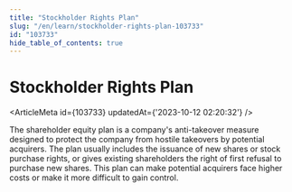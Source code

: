 ```yaml
---
title: "Stockholder Rights Plan"
slug: "/en/learn/stockholder-rights-plan-103733"
id: "103733"
hide_table_of_contents: true
---
```



# Stockholder Rights Plan

<ArticleMeta id={103733} updatedAt={'2023-10-12 02:20:32'} />
<div className='border-solid border-b border-t-0 my-4 border-[var(--ifm-color-gray-300)]' />

The shareholder equity plan is a company's anti-takeover measure designed to protect the company from hostile takeovers by potential acquirers. The plan usually includes the issuance of new shares or stock purchase rights, or gives existing shareholders the right of first refusal to purchase new shares. This plan can make potential acquirers face higher costs or make it more difficult to gain control.
